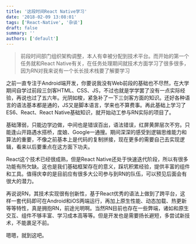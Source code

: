 ```yaml
---
title: '这段时间React Native学习'
date: '2018-02-09 13:08:01'
tags: ['React-Native', '杂谈']
draft: false
summary: ''
authors: ['default']
---
```


> 前段时间部门组织架构调整，本人有幸被分配到技术平台。而开始的第一个任务就和React Native有关，在任务处理期间就技术方面学习了很多很多，因为RN对我来说有一个长长技术栈要了解要学习

之前一直专注于Android端开发，你要说我没有Web前段的基础也不尽然，在大学期间自学过前段三剑客HTML、CSS、JS，不过也就是学学罢了没有一点实际经验，再说也过了五六年。光阴如梭，紧急补了一下三剑客方面的知识。还好各种语言的语法基本都是通的，JS又是脚本语言，学来也不算费事。再此基础上学习了ES6、React、React Native基础知识，就开始动工参与RN实际的项目了。

基础薄弱，只能边学边做，中间也是错误百出，语法错误，红屏黄屏层次不穷。只能逢山开路遇水搭桥，度娘、Google一通搜。期间深深的感受到逻辑思维能力和算法的重要，不像之前基本上是代码的复制拼接，现在更多的需要自己去实现逻辑，看来以后要重点在这方面下功夫。

React这个技术已经很成熟，但是React Native还处于快速迭代阶段，所以有很多功能有所欠缺。这也是我们基础框架存在的意义，踩坑积累经验，提供丰富的组件和工具。值得庆幸的是目前应有很多大公司参与到RN的队伍，可以预见后面会有很大的潜力。

再说说RN，其技术实现很有创新性，基于React优秀的语法上做到了跨平台，这样一套代码即可在Android和iOS两端运行，再加上原生性能、动态加载、热更新等等特性，真是拥抱RN，前途光明啊。当然RN目前也存在一些弊端，诸如和原生交互、组件不够丰富、学习成本高等等。但是开发也是需要扬长避短，多尝试新技术，不能裹足不前。

嗯嗯，就到这吧。

